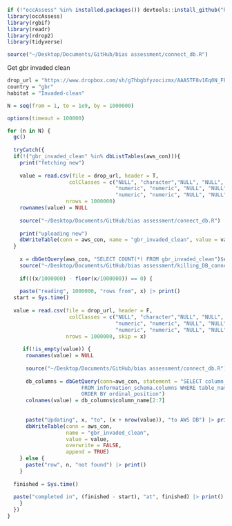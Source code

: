 ```r
if (!"occAssess" %in% installed.packages()) devtools::install_github("https://github.com/robboyd/occAssess")
library(occAssess)
library(rgbif)
library(readr)
library(rdrop2)
library(tidyverse)

source("~/Desktop/Documents/GitHub/bias assessment/connect_db.R")
```

Get gbr invaded clean

```r
drop_url = "https://www.dropbox.com/sh/g7hbgbfyzocizmx/AAASTF8v1Eq0N_FP1QUDYuxGa/GBR/GBR-invaded-clean-v1.csv?dl=1"
country = "gbr"
habitat = "Invaded-clean"

N = seq(from = 1, to = 1e9, by = 1000000)

options(timeout = 100000)

for (n in N) {
  gc()
  
  tryCatch({
  if(!("gbr_invaded_clean" %in% dbListTables(aws_con))){
    print("fetching new")
    
    value = read.csv(file = drop_url, header = T,
                    colClasses = c("NULL", "character","NULL", "NULL", "NULL", "NULL", 
                                   "numeric", "numeric", "NULL", "NULL", "numeric", "NULL",
                                   "numeric", "numeric", "NULL", "NULL", "NULL", "NULL", "NULL", "NULL"), 
                   nrows = 1000000)
    rownames(value) = NULL
    
    source("~/Desktop/Documents/GitHub/bias assessment/connect_db.R")
    
    print("uploading new")
    dbWriteTable(conn = aws_con, name = "gbr_invaded_clean", value = value)
  } 
  
    x = dbGetQuery(aws_con, "SELECT COUNT(*) FROM gbr_invaded_clean")$count
    source("~/Desktop/Documents/GitHub/bias assessment/killing_DB_connections.R")
    
    if(((x/1000000) - floor(x/1000000)) == 0) {
 
    paste("reading", 1000000, "rows from", x) |> print()
  start = Sys.time()
    
  value = read.csv(file = drop_url, header = F,
                    colClasses = c("NULL", "character","NULL", "NULL", "NULL", "NULL", 
                                   "numeric", "numeric", "NULL", "NULL", "numeric", "NULL",
                                   "numeric", "numeric", "NULL", "NULL", "NULL", "NULL", "NULL", "NULL", "NULL"), 
                   nrows = 1000000, skip = x)
    
     if(!is_empty(value)) {
      rownames(value) = NULL
    
      source("~/Desktop/Documents/GitHub/bias assessment/connect_db.R")
      
      db_columns = dbGetQuery(conn=aws_con, statement = "SELECT column_name 
                        FROM information_schema.columns WHERE table_name = 'gbr_invaded_clean' 
                        ORDER BY ordinal_position")
      colnames(value) = db_columns$column_name[2:7]
    
      
      paste("Updating", x, "to", (x + nrow(value)), "to AWS DB") |> print()
      dbWriteTable(conn = aws_con, 
                   name = "gbr_invaded_clean", 
                   value = value, 
                   overwrite = FALSE,
                   append = TRUE)
    } else {
      paste("row", n, "not found") |> print() 
    }
  
  finished = Sys.time()
  
  paste("completed in", (finished - start), "at", finished) |> print()
    }
  })
}
```
